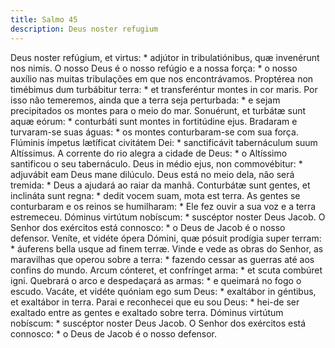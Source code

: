 ```yaml
---
title: Salmo 45
description: Deus noster refugium
---
```


<div class="grid grid-cols-2 gap-5">
  <span class="text-justify">
    Deus noster refúgium, et virtus: * adjútor in tribulatiónibus, quæ
    invenérunt nos nimis.
  </span>
  <span class="text-justify">
    O nosso Deus é o nosso refúgio e a nossa força: * o nosso auxílio nas muitas
    tribulações em que nos encontrávamos.
  </span>
  <span class="text-justify">
    Proptérea non timébimus dum turbábitur terra: * et transferéntur montes in
    cor maris.
  </span>
  <span class="text-justify">
    Por isso não temeremos, ainda que a terra seja perturbada: * e sejam
    precipitados os montes para o meio do mar.
  </span>
  <span class="text-justify">
    Sonuérunt, et turbátæ sunt aquæ eórum: * conturbáti sunt montes in
    fortitúdine ejus.
  </span>
  <span class="text-justify">
    Bradaram e turvaram-se suas águas: * os montes conturbaram-se com sua força.
  </span>
  <span class="text-justify">
    Flúminis ímpetus lætíficat civitátem Dei: * sanctificávit tabernáculum suum
    Altíssimus.
  </span>
  <span class="text-justify">
    A corrente do rio alegra a cidade de Deus: * o Altíssimo santificou o seu
    tabernáculo.
  </span>
  <span class="text-justify">
    Deus in médio ejus, non commovébitur: * adjuvábit eam Deus mane dilúculo.
  </span>
  <span class="text-justify">
    Deus está no meio dela, não será tremida: * Deus a ajudará ao raiar da
    manhã.
  </span>
  <span class="text-justify">
    Conturbátæ sunt gentes, et inclináta sunt regna: * dedit vocem suam, mota
    est terra.
  </span>
  <span class="text-justify">
    As gentes se conturbaram e os reinos se humilharam: * Ele fez ouvir a sua
    voz e a terra estremeceu.
  </span>
  <span class="text-justify">
    Dóminus virtútum nobíscum: * suscéptor noster Deus Jacob.
  </span>
  <span class="text-justify">
    O Senhor dos exércitos está connosco: * o Deus de Jacob é o nosso defensor.
  </span>
  <span class="text-justify">
    Veníte, et vidéte ópera Dómini, quæ pósuit prodígia super terram: * áuferens
    bella usque ad finem terræ.
  </span>
  <span class="text-justify">
    Vinde e vede as obras do Senhor, as maravilhas que operou sobre a terra: *
    fazendo cessar as guerras até aos confins do mundo.
  </span>
  <span class="text-justify">
    Arcum cónteret, et confrínget arma: * et scuta combúret igni.
  </span>
  <span class="text-justify">
    Quebrará o arco e despedaçará as armas: * e queimará no fogo o escudo.
  </span>
  <span class="text-justify">
    Vacáte, et vidéte quóniam ego sum Deus: * exaltábor in géntibus, et
    exaltábor in terra.
  </span>
  <span class="text-justify">
    Parai e reconhecei que eu sou Deus: * hei-de ser exaltado entre as gentes e
    exaltado sobre terra.
  </span>
  <span class="text-justify">
    Dóminus virtútum nobíscum: * suscéptor noster Deus Jacob.
  </span>
  <span class="text-justify">
    O Senhor dos exércitos está connosco: * o Deus de Jacob é o nosso defensor.
  </span>
</div>
